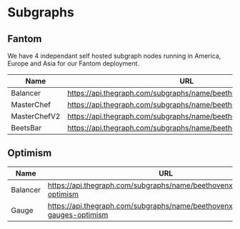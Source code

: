 # Subgraphs
## Fantom
We have 4 independant self hosted subgraph nodes running in America, Europe and Asia for our Fantom deployment.

| Name | URL | Playground |
| ---  | --- | ---------- |
| Balancer | https://api.thegraph.com/subgraphs/name/beethovenxfi/beethovenx | https://api.thegraph.com/subgraphs/name/beethovenxfi/beethovenx/graphql
| MasterChef | https://api.thegraph.com/subgraphs/name/beethovenxfi/masterchefv2 | https://api.thegraph.com/subgraphs/name/beethovenxfi/masterchef/graphql
| MasterChefV2 | https://api.thegraph.com/subgraphs/name/beethovenxfi/masterchefv2 | https://api.thegraph.com/subgraphs/name/beethovenxfi/masterchefv2/graphql
| BeetsBar | https://api.thegraph.com/subgraphs/name/beethovenxfi/beets-bar | https://api.thegraph.com/subgraphs/name/beethovenxfi/beets-bar/graphql

## Optimism

| Name | URL | Playground |
| ---  | --- | ---------- |
| Balancer | https://api.thegraph.com/subgraphs/name/beethovenxfi/beethovenx-optimism | https://api.thegraph.com/subgraphs/name/beethovenxfi/beethovenx-optimism/graphql
| Gauge | https://api.thegraph.com/subgraphs/name/beethovenxfi/balancer-gauges-optimism | https://api.thegraph.com/subgraphs/name/beethovenxfi/balancer-gauges-optimism/graphql
